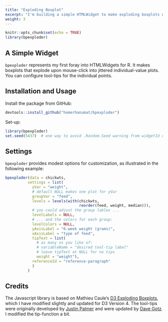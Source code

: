 ```yaml
---
title: "Exploding Boxplot"
excerpt: "I'm building a simple HTMLWidget to make exploding boxplots with R."
weight: 3
---
```


```r
knitr::opts_chunk$set(echo = TRUE)
library(bpexploder)
```

<p id="reference-paragraph"></p>

## A Simple Widget

`bpexploder` represents my first foray into HTMLWidgets for R.  It makes boxplots that explode upon mouse-click into jittered individual-value plots.  You can configure tool-tips for the individual points.

## Installation and Usage

Install the package from GitHub:

```r
devtools::install_github("homerhanumat/bpexploder")
```

Set-up:

```r
library(bpexploder)
set.seed(5437)  # one way to avoid .Random.Seed warning from widgetId creation
```

##  Settings

`bpexploder` provides modest options for customization, as illustrated in the following example:

```r
bpexploder(data = chickwts,
          settings = list(
            yVar = "weight",
            # default NULL makes one plot for yVar
            groupVar = "feed",
            levels = levels(with(chickwts,
                                 reorder(feed, weight, median))),
            # you could adjust the group lables ...
            levelLabels = NULL,
            # ... and the colors for each group:
            levelColors = NULL,
            yAxisLabel = "6-week weight (grams)",
            xAxisLabel = "type of feed",
            tipText = list(
              # as many os you like of:
              # variableName = "desired tool-tip label"
              # leave tipText at NULL for no tips
              weight = "weight"),
            referenceId = "reference-paragraph"
            )
          )
```

## Credits

The Javascript library is based on Mathieu Caule's [D3 Exploding Boxplots](https://mcaule.github.io/d3_exploding_boxplot/), which I have modified slightly and updated for D3 Version 4. The tool-tips were originally developed by [Justin Palmer](https://github.com/Caged) and were updated by [Dave Gotz](https://github.com/VACLab/d3-tip).  I modified the tip-function a bit.